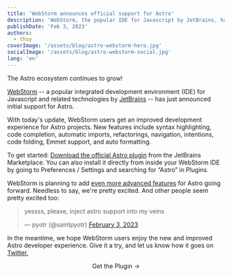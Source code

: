 ```yaml
---
title: 'WebStorm announces official support for Astro'
description: 'WebStorm, the popular IDE for Javascript by JetBrains, has announced initial support for Astro. Features include syntax highlighting, code completion, refactorings, navigation, intentions, code folding, Emmet support, and correct formatting.'
publishDate: 'Feb 3, 2023'
authors: 
  - thuy
coverImage: '/assets/blog/astro-webstorm-hero.jpg'
socialImage: '/assets/blog/astro-webstorm-social.jpg'
lang: 'en'
---
```




The Astro ecosystem continues to grow! 

[WebStorm](https://www.jetbrains.com/webstorm/) -- a popular integrated development environment (IDE) for Javascript and related technologies by [JetBrains](https://twitter.com/JetBrains) -- has just announced initial support for Astro. 

With today's update, WebStorm users get an improved development experience for Astro projects. New features include syntax highlighting, code completion, automatic imports, refactorings, navigation, intentions, code folding, Emmet support, and auto formatting.

To get started: [Download the official Astro plugin](https://plugins.jetbrains.com/plugin/20959-astro?_gl=1*petsct*_ga*MTA1NTkwNTk0Ni4xNjc1NDQzMjM0*_ga_9J976DJZ68*MTY3NTQ0MzIzNC4xLjEuMTY3NTQ0NDcwNC4wLjAuMA..&_ga=2.206005648.2026736914.1675443234-1055905946.1675443234) from the JetBrains Marketplace. You can also install it directly from inside your WebStorm IDE by going to Preferences / Settings and searching for “Astro” in Plugins.

WebStorm is planning to add [even more advanced features](https://blog.jetbrains.com/webstorm/2023/02/webstorm-2023-1-eap-3/) for Astro going forward. Needless to say, we're pretty excited. And other people seem pretty excited too: 


<blockquote class="twitter-tweet" data-conversation="none"><p lang="en" dir="ltr">yessss, please, inject astro support into my veins</p>&mdash; pyotr (@saintpyotr) <a href="https://twitter.com/saintpyotr/status/1621529196815331328?ref_src=twsrc%5Etfw">February 3, 2023</a></blockquote> <script async src="https://platform.twitter.com/widgets.js" charset="utf-8"></script>


In the meantime, we hope WebStorm users enjoy the new and improved Astro developer experience. Give it a try, and let us know how it goes on [Twitter.](https://twitter.com/astrodotbuild)

<div style="
    display: flex;
    justify-content: center;
    flex-direction: column;
    align-items: center;">
  <CallToAction primary href="https://plugins.jetbrains.com/plugin/20959-astro?_gl=1*petsct*_ga*MTA1NTkwNTk0Ni4xNjc1NDQzMjM0*_ga_9J976DJZ68*MTY3NTQ0MzIzNC4xLjEuMTY3NTQ0NDcwNC4wLjAuMA..&_ga=2.206005648.2026736914.1675443234-1055905946.1675443234">Get the  Plugin →</CallToAction>
</div>

